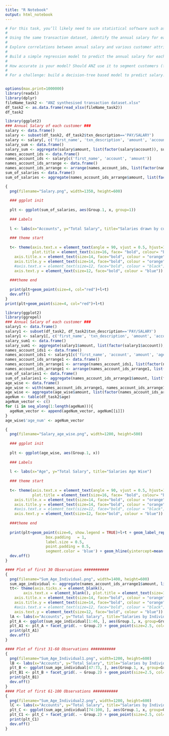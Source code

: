 ```yaml
---
title: "R Notebook"
output: html_notebook
---
```

 

```r

# For this task, you’ll likely need to use statistical software such as R, SAS, or Python.
# 
# Using the same transaction dataset, identify the annual salary for each customer
# 
# Explore correlations between annual salary and various customer attributes (e.g. age). These attributes could be those that are readily available in the data (e.g. age) or those that you construct or derive yourself (e.g. those relating to purchasing behaviour). Visualise any interesting correlations using a scatter plot.
# 
# Build a simple regression model to predict the annual salary for each customer using the attributes you identified above
# 
# How accurate is your model? Should ANZ use it to segment customers (for whom it does not have this data) into income brackets for reporting purposes?
# 
# For a challenge: build a decision-tree based model to predict salary. Does it perform better? How would you accurately test the performance of this model?


options(max.print=1000000)
library(readxl)
library(dplyr)
fileName_task2 <- "ANZ synthesised transaction dataset.xlsx"
df_task2 <- as.data.frame(read_xlsx(fileName_task2))
df_task2
```

```r
library(ggplot2)
### Annual Salary of each customer ###
salary <- data.frame()
salary <- subset(df_task2, df_task2$txn_description=='PAY/SALARY')
salary <- salary[, c('first_name', 'txn_description', 'amount', 'account')]
salary_sum <- data.frame()
salary_sum <- aggregate(salary$amount, list(factor(salary$account)), sum)
names_account_ids <- data.frame()
names_account_ids <- salary[c('first_name', 'account', 'amount')]
names_account_ids_arrange <- data.frame()
names_account_ids_arrange <- arrange(names_account_ids, list(factor(names_account_ids$account)))
sum_of_salaries <- data.frame()
sum_of_salaries <- aggregate(names_account_ids_arrange$amount, list(factor(names_account_ids_arrange$account) ), sum)

{
  png(filename="Salary.png", width=1350, height=600)
  
  ### ggplot init
  
  plt <- ggplot(sum_of_salaries, aes(Group.1, x, group=1))
  
  ### Labels
  
  l <- labs(x="Accounts", y="Total Salary", title="Salaries drawn by customers")
  
  ### theme start
  
  t<- theme(axis.text.x = element_text(angle = 90, vjust = 0.5, hjust=1, size=12, face="bold", colour = "blue"), 
            plot.title = element_text(size=16, face= "bold", colour= "brown" ),
    axis.title.x = element_text(size=14, face="bold", colour = "orange"),    
    axis.title.y = element_text(size=14, face="bold", colour = "orange"),    
    #axis.text.x = element_text(size=12, face="bold", colour = "black"), 
    axis.text.y = element_text(size=12, face="bold", colour = "blue")) 
  
  ###theme end
  
  print(plt+geom_point(size=4, col="red")+l+t)
  dev.off()
}
print(plt+geom_point(size=4, col="red")+l+t)

```
```r
library(ggplot2)
library(ggrepel)
### Annual Salary of each customer ###
salary1 <- data.frame()
salary1 <- subset(df_task2, df_task2$txn_description=='PAY/SALARY')
salary1 <- salary1[, c('first_name', 'txn_description', 'amount', 'account', 'age')]
salary_sum1 <- data.frame()
salary_sum1 <- aggregate(salary1$amount, list(factor(salary1$account)), sum)
names_account_ids1 <- data.frame()
names_account_ids1 <- salary1[c('first_name', 'account', 'amount', 'age')]
names_account_ids_arrange1 <- data.frame()
names_account_ids_arrange1 <- arrange(names_account_ids1, list(factor(names_account_ids1$account)))
names_account_ids_arrange1 <- arrange(names_account_ids_arrange1, list(factor(names_account_ids_arrange1$account)))
sum_of_salaries1 <- data.frame()
sum_of_salaries1 <- aggregate(names_account_ids_arrange1$amount, list(factor(names_account_ids_arrange1$account) ), sum)
age_wise <- data.frame()
age_wise <- with(names_account_ids_arrange1, names_account_ids_arrange1[order(age, amount),])
age_wise <- aggregate(age_wise$amount, list(factor(names_account_ids_arrange1$age)), sum)
ageNum <- table(df_task2$age)
ageNum_vector <- c()
for (i in seq_along(1:length(ageNum))){
  ageNum_vector <- append(ageNum_vector, ageNum[[i]])
}
age_wise$'age_num' <- ageNum_vector

{
  png(filename="Salary_age_wise.png", width=1200, height=500)
  
  ### ggplot init
  
  plt <- ggplot(age_wise, aes(Group.1, x))
  
  ### Labels
  
  l <- labs(x="Age", y="Total Salary", title="Salaries Age Wise")
  
  ### theme start
  
  t<- theme(axis.text.x = element_text(angle = 90, vjust = 0.5, hjust=1, size=12, face="bold", colour = "blue"), 
            plot.title = element_text(size=16, face= "bold", colour= "brown" ),
    axis.title.x = element_text(size=14, face="bold", colour = "orange"),    
    axis.title.y = element_text(size=14, face="bold", colour = "orange"),    
    #axis.text.x = element_text(size=12, face="bold", colour = "black"), 
    axis.text.y = element_text(size=12, face="bold", colour = "blue")) 
  
  ###theme end
  
  print(plt+geom_point(size=6, show.legend = TRUE)+l+t + geom_label_repel(aes(label = age_wise$age_num),
                  box.padding   = 1,
                  label.size = 0.5,
                  point.padding = 0.5,
                  segment.color = 'blue') + geom_hline(yintercept=mean(age_wise$x), show.legend = TRUE, colour='green', size=1.5))
  dev.off()
}

```

```r
#### Plot of first 30 Observations ###########
{
  png(filename="Sum_Age_Individual.png", width=1400, height=600)
  sum_age_individual <- aggregate(names_account_ids_arrange1$amount, list(factor(names_account_ids_arrange1$account), factor(names_account_ids_arrange1$age) ), sum)
  tt<- theme(axis.ticks.x = element_blank(),
        axis.text.x = element_blank(), plot.title = element_text(size=16, face= "bold", colour= "brown"), strip.text = element_text(size = 20, color = "dark green"),
    axis.title.x = element_text(size=14, face="bold", colour = "orange"),    
    axis.title.y = element_text(size=14, face="bold", colour = "orange"),    
    #axis.text.x = element_text(size=12, face="bold", colour = "black"), 
    axis.text.y = element_text(size=12, face="bold", colour = "blue"))
  lA <- labs(x="Accounts", y="Total Salary", title="Salaries by Individual Age")
  plt_A <- ggplot(sum_age_individual[1:46, ], aes(Group.1, x, group=Group.2))
  plt_A1 <- plt_A + facet_grid(. ~ Group.2) + geom_point(size=2.5, col='red') +lA + tt
  print(plt_A1)
  dev.off()
}

#### Plot of first 31-60 Observations ###########
{
  png(filename="Sum_Age_Individual1.png", width=1200, height=600)
  lB <- labs(x="Accounts", y="Total Salary", title="Salaries by Individual Age")
  plt_B <- ggplot(sum_age_individual[47:73, ], aes(Group.1, x, group=Group.2))
  plt_B1 <- plt_B + facet_grid(. ~ Group.2) + geom_point(size=2.5, col='red') + lB + tt
  print(plt_B1)
  dev.off()
}
#### Plot of first 61-100 Observations ###########
{
  png(filename="Sum_Age_Individual2.png", width=1200, height=600)
  lC <- labs(x="Accounts", y="Total Salary", title="Salaries by Individual Age")
  plt_C <- ggplot(sum_age_individual[74:100, ], aes(Group.1, x, group=Group.2))
  plt_C1 <- plt_C + facet_grid(. ~ Group.2) + geom_point(size=2.5, col='red') + lC + tt
  print(plt_C1)
  dev.off()
}

```

